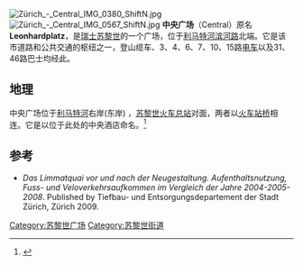 {{Infobox street
| name                    = 中央广场 
| native_name             = Central 
| image                   = Central - Limmatquai - Lindenhof 2015-01-10 14-29-00 (P7800).JPG
| former_names            = Leonhardplatz
| location                = {{CHE}}[[苏黎世|苏黎世]]
| coordinates             = {{coord|47.377|N|8.544|E}}
}}
[[File:Zürich_-_Central_IMG_0380_ShiftN.jpg|thumb]]
[[File:Zürich_-_Central_IMG_0567_ShiftN.jpg|thumb]]
'''中央广场'''（Central）原名'''Leonhardplatz'''，是[[瑞士|瑞士]][[苏黎世|苏黎世]]的一个广场，位于[[利马特河滨河路|利马特河滨河路]]北端。它是该市道路和公共交通的枢纽之一，登山缆车、3、4、6、7、10、15路[[苏黎世电车|电车]]以及31、46路巴士均经此。

== 地理 ==
中央广场位于[[利马特河|利马特河]]右岸(东岸) ，[[苏黎世火车总站|苏黎世火车总站]]对面，两者以[[火车站桥|火车站桥]]相连。它是以位于此处的中央酒店命名。<ref name="gangdurzüri-limmatquai">{{cite web|url=http://www.alt-zueri.ch/turicum/strassen/l/limmatquai/limmatquai.html|title=Limmatquai|publisher=alt-zueri.ch|author=Gebrüder Dürst|language=de|date=|accessdate=2015-01-06|archive-date=2016-03-07|archive-url=https://web.archive.org/web/20160307064103/http://alt-zueri.ch/turicum/strassen/l/limmatquai/limmatquai.html|dead-url=no}}</ref> 

== 参考 ==
* ''Das Limmatquai vor und nach der Neugestaltung. Aufenthaltsnutzung, Fuss- und Veloverkehrsaufkommen im Vergleich der Jahre 2004-2005-2008''. Published by Tiefbau- und Entsorgungsdepartement der Stadt Zürich, Zürich 2009.
{{reflist|30em}}
[[Category:苏黎世广场|Category:苏黎世广场]]
[[Category:苏黎世街道|Category:苏黎世街道]]